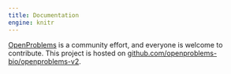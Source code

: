```yaml
---
title: Documentation
engine: knitr
---
```


[OpenProblems](https://openproblems.bio) is a community effort, and everyone is welcome to contribute. This project is hosted on [github.com/openproblems-bio/openproblems-v2](https://github.com/openproblems-bio/openproblems-v2).